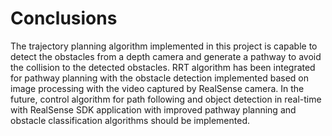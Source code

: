 # Conclusions

The trajectory planning algorithm implemented in this project is capable to detect the obstacles from a depth camera and generate a pathway to avoid the collision to the detected obstacles. RRT algorithm has been integrated for pathway planning with the obstacle detection implemented based on image processing with the video captured by RealSense camera. In the future, control algorithm for path following and object detection in real-time with RealSense SDK application with improved pathway planning and obstacle classification algorithms should be implemented.
